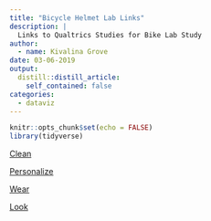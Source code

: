 ```yaml
---
title: "Bicycle Helmet Lab Links"
description: |
  Links to Qualtrics Studies for Bike Lab Study
author:
  - name: Kivalina Grove
date: 03-06-2019
output:
  distill::distill_article:
    self_contained: false
categories:
  - dataviz
---
```


```r
knitr::opts_chunk$set(echo = FALSE)
library(tidyverse)
```

[Clean](https://oregon.qualtrics.com/jfe/form/SV_1zVIXDOn8Qv7vU1)

[Personalize](https://oregon.qualtrics.com/jfe/form/SV_0ujUGDCDV0Y5WDj)

[Wear](https://oregon.qualtrics.com/jfe/form/SV_agdWmBK7HX72Nw1)

[Look](https://oregon.qualtrics.com/jfe/form/SV_87Fnt4X0SOEMUnj)

